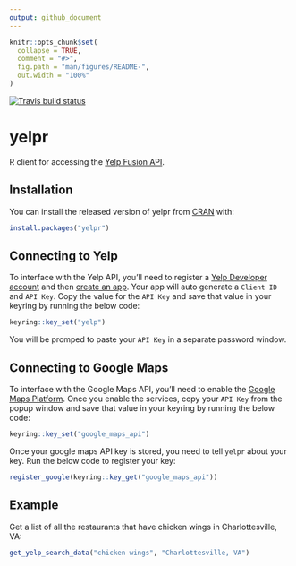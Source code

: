 ```yaml
---
output: github_document
---
```


<!-- README.md is generated from README.Rmd. Please edit that file -->

```r
knitr::opts_chunk$set(
  collapse = TRUE,
  comment = "#>",
  fig.path = "man/figures/README-",
  out.width = "100%"
)
```

[![Travis build status](https://travis-ci.org/SamanthaToet/yelpr.svg?branch=master)](https://travis-ci.org/SamanthaToet/yelpr)

# yelpr

R client for accessing the [Yelp Fusion API](https://www.yelp.com/developers/documentation/v3). 

## Installation

You can install the released version of yelpr from [CRAN](https://CRAN.R-project.org) with:

``` r
install.packages("yelpr")
```

## Connecting to Yelp

To interface with the Yelp API, you'll need to register a [Yelp Developer account](https://www.yelp.com/developers) and then [create an app](https://www.yelp.com/developers/v3/manage_app). Your app will auto generate a `Client ID` and `API Key`. Copy the value for the `API Key` and save that value in your keyring by running the below code: 

``` r
keyring::key_set("yelp")
```
You will be promped to paste your `API Key` in a separate password window. 

## Connecting to Google Maps

To interface with the Google Maps API, you'll need to enable the [Google Maps Platform](https://cloud.google.com/maps-platform/). Once you enable the services, copy your `API Key` from the popup window and save that value in your keyring by running the below code:

``` r
keyring::key_set("google_maps_api")
```

Once your google maps API key is stored, you need to tell `yelpr` about your key. Run the below code to register your key:

```r
register_google(keyring::key_get("google_maps_api"))
```

## Example

Get a list of all the restaurants that have chicken wings in Charlottesville, VA: 

``` r
get_yelp_search_data("chicken wings", "Charlottesville, VA")
```
